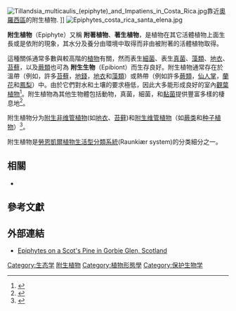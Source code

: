 [[Image:Tillandsia_multicaulis_(epiphyte)_and_Impatiens_in_Costa_Rica.jpg|thumb]]靠近[[奧羅西區|奧羅西區]]的附生植物. ]]
[[File:Epiphytes_costa_rica_santa_elena.jpg|thumb]]

'''附生植物'''（Epiphyte）又稱 '''附著植物'''、'''著生植物'''，是植物在其它活體植物上面生長或是依附的現象，其水分及養分由環境中取得而非由被附著的活體植物取得。

這種關係通常多數與較高階的[[植物|植物]]有關，然而表生[[細菌|細菌]]、表生[[真菌|真菌]]、[[藻類|藻類]]、[[地衣|地衣]]、[[苔蘚|苔蘚]]，以及[[蕨類|蕨類]]也可為 '''附生生物'''（Epibiont）而生存良好。附生植物通常存在於溫帶（例如，許多[[苔藓植物门|苔蘚]]，[[地錢门|地錢]]，[[地衣|地衣]]和[[藻類|藻類]]）或熱帶（例如許多[[蕨类植物|蕨類]]，[[仙人掌|仙人掌]]，[[蘭科|蘭花]]和[[凤梨科|鳳梨]]）中。由於它們對水和土壤的要求極低，因此大多能形成良好的室內[[觀葉植物|觀葉植物]]<ref>{{cite news|last1=Dabbs|first1=Amy|title=Epiphytes are easy to grow Houseplants get water from air|url=http://www.postandcourier.com/features/home_and_garden/epiphytes-are-easy-to-grow-houseplants-get-water-from-air/article_3b5b195f-ab48-5b1c-92a7-c3d7cc9de4b8.html|accessdate=15 December 2016|work=Post and Courier|date=19 December 2014|archive-date=2019-07-13|archive-url=https://web.archive.org/web/20190713183846/https://www.postandcourier.com/features/home_and_garden/epiphytes-are-easy-to-grow-houseplants-get-water-from-air/article_57ee5841-b645-531a-938f-58bc8d1e9be0.html|dead-url=no}}</ref>。附生植物為其他生物體包括動物，真菌，細菌，和[[黏菌|黏菌]]提供豐富多樣的棲息地<ref>{{cite journal|author1=Sydney E. Everhart|author2=Joseph S. Ely|author3=Harold W. Keller|url=http://people.oregonstate.edu/~everhars/CanopyEpiphytes_Botany2009.pdf|title=Evaluation of tree canopy epiphytes and bark characteristics associated with the presence of corticolous myxomycetes|year=2009|journal=Botany|volume=87|pages=509–517|doi=10.1139/b09-027|deadurl=yes|archiveurl=https://web.archive.org/web/20130926011902/http://people.oregonstate.edu/~everhars/CanopyEpiphytes_Botany2009.pdf|archivedate=2013-09-26}}</ref>。

附生植物分为[[附生非维管植物|附生非维管植物]](如[[地衣|地衣]]、[[苔藓|苔藓]])和[[附生维管植物|附生维管植物]]（如[[蕨类|蕨类]]和[[种子植物|种子植物]]）<ref name="biods.2015308">{{cite journal|last1=Wu|first1=Yi|last2=Song|first2=Liang|last3=Liu|first3=Qiang|last4=Zhao|first4=Mingxu|last5=Lu|first5=Huazheng|last6=Tan|first6=Yunhong|last7=Liu|first7=Wenyao|title=Diversity and floristic characteristics of vascular epiphytes in the tropical forest of Xishuangbanna|journal=Biodiversity Science|date=2016|volume=24|issue=3|pages=271–279|doi=10.17520/biods.2015308}}</ref>。

附生植物是[[勞恩凱爾植物生活型分類系統|勞恩凱爾植物生活型分類系統]](Raunkiær system)的分类細分之一。

==相關==
{{commonscat|Epiphytes}}
*{{tsl|en|hemiepiphytic|半附生植物}}

==參考文獻==
{{reflist}}

==外部連結==
* [https://www.youtube.com/watch?v=jIPy9fPiSvo Epiphytes on a Scot's Pine in Gorbie Glen, Scotland] {{Wayback|url=https://www.youtube.com/watch?v=jIPy9fPiSvo |date=20151218113720 }}


[[Category:生态学|Category:生态学]]
[[Category:附生植物|]]
[[Category:植物形態學|Category:植物形態學]]
[[Category:保护生物学|Category:保护生物学]]